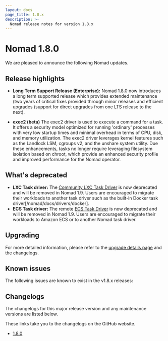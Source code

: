 ```yaml
---
layout: docs
page_title: 1.8.x
description: >-
  Nomad release notes for version 1.8.x
---
```


# Nomad 1.8.0

We are pleased to announce the following Nomad updates.

## Release highlights

- **Long Term Support Release (Enterprise):** Nomad 1.8.0 now introduces a long term supported release which provides extended maintenance (two years of critical fixes provided through minor releases and efficient upgrades (support for direct upgrades from one LTS release to the next). 

- **exec2 (beta)** The exec2 driver is used to execute a command for a task. It offers a security model optimized for running 'ordinary' processes with very low startup times and minimal overhead in terms of CPU, disk, and memory utilization. The exec2 driver leverages kernel features such as the Landlock LSM, cgroups v2, and the unshare system utility. Due these enhancements, tasks no longer require leveraging filesystem isolation based on chroot, which provide an enhanced security profile and improved performance for the Nomad operator.



## What's deprecated

- **LXC Task driver:** The [Community LXC Task Driver](/nomad/plugins/drivers/community/lxc) is now deprecated and will be removed in Nomad 1.9. Users are encouraged to migrate their workloads to another task driver such as the built-in Docker task driver[/nomad/docs/drivers/docker]. 
- **ECS Task driver:** The remote [ECS Task Driver](https://developer.hashicorp.com/nomad/plugins/drivers/remote/ecs) is now deprecated and will be removed in Nomad 1.9. Users are encouraged to migrate their workloads to Amazon ECS or to another Nomad task driver. 

## Upgrading

For more detailed information, please refer to the [upgrade details page](/nomad/docs/upgrade/upgrade-specific) and the changelogs.

## Known issues

The following issues are known to exist in the v1.8.x releases:

## Changelogs

The changelogs for this major release version and any maintenance versions are listed below.

<Note> These links take you to the changelogs on the GitHub website. </Note>

- [1.8.0](https://github.com/hashicorp/nomad/releases/tag/v1.8.0)